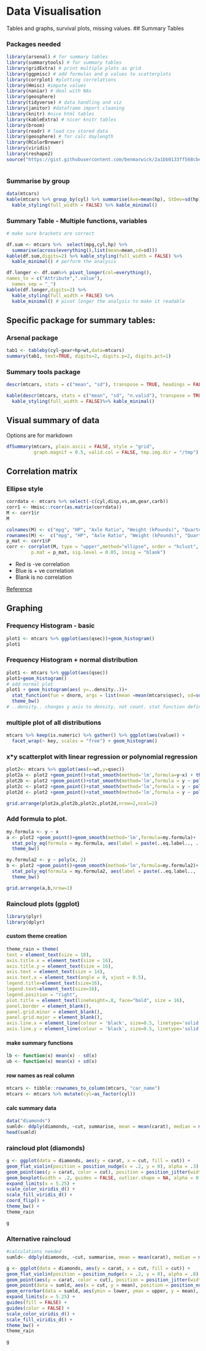 # Data Visualisation
Tables and graphs, survival plots, missing values. 
## Summary Tables

### Packages needed
```r

library(arsenal) # for summary tables
library(summarytools) # for summary tables
library(gridExtra) # print multiple plots as grid
library(ggpmisc) # add formulas and p values to scatterplots
library(corrplot) #plotting correlations
library(Hmisc) #impute values
library(naniar) # deal with NAs
library(geosphere)
library(tidyverse) # data handling and viz
library(janitor) #dataframe import cleaning
library(knitr) #nice html tables
library(kableExtra) # nicer knitr tables
library(broom)
library(readr) # load csv stored data
library(geosphere) # for calc daylength
library(RColorBrewer)
library(viridis)
library(reshape2)
source("https://gist.githubusercontent.com/benmarwick/2a1bb0133ff568cbe28d/raw/fb53bd97121f7f9ce947837ef1a4c65a73bffb3f/geom_flat_violin.R")
          
```

### Summarise by group
```r
data(mtcars)
kable(mtcars %>% group_by(cyl) %>% summarise(Ave=mean(hp), StDev=sd(hp))) %>% 
  kable_styling(full_width = FALSE) %>% kable_minimal()
```

###  Summary Table - Multiple functions, variables
```r
# make sure brackets are correct

df.sum <- mtcars %>%  select(mpg,cyl,hp) %>%
  summarise(across(everything(),list(mean=mean,sd=sd)))
kable(df.sum,digits=2) %>% kable_styling(full_width = FALSE) %>%
  kable_minimal() # perform the analysis

df.longer <- df.sum%>% pivot_longer(col=everything(),  
names_to = c("Attribute",".value"),
  names_sep = "_")
kable(df.longer,digits=2) %>%
  kable_styling(full_width = FALSE) %>%
  kable_minimal() # pivot longer the analysis to make it readable
```
## Specific package for summary tables:
### Arsenal package


```r
tab1 <- tableby(cyl~gear+hp+wt,data=mtcars)
summary(tab1, text=TRUE, digits=2, digits.p=2, digits.pct=1)
```
### Summary tools package
```r
descr(mtcars, stats = c("mean", "sd"), transpose = TRUE, headings = FALSE)

kable(descr(mtcars, stats = c("mean", "sd", "n.valid"), transpose = TRUE, headings = FALSE),digits = 3) %>% 
  kable_styling(full_width = FALSE)%>% kable_minimal()
```

## Visual summary of data

Options are for markdown
```r

dfSummary(mtcars, plain.ascii = FALSE, style = "grid", 
          graph.magnif = 0.5, valid.col = FALSE, tmp.img.dir = "/tmp")
```
## Correlation matrix

### Ellipse style
```r
corrdata <- mtcars %>% select(-c(cyl,disp,vs,am,gear,carb)) 
corr1 <- Hmisc::rcorr(as.matrix(corrdata))
M <- corr1$r
M

colnames(M) <- c("mpg", "HP", "Axle Ratio", "Weight (kPounds)", "Quarter Mile (s)")
rownames(M) <-  c("mpg", "HP", "Axle Ratio", "Weight (kPounds)", "Quarter Mile (s)")
p_mat <- corr1$P
corr <- corrplot(M, type = "upper",method="ellipse", order = "hclust", 
         p.mat = p_mat, sig.level = 0.05, insig = "blank")
```

* Red is -ve correlation
* Blue is + ve correlation
* Blank is no correlation

[Reference](https://cran.r-project.org/web/packages/corrplot/vignettes/corrplot-intro.html)



## Graphing
### Frequency Histogram - basic
```r
plot1 <- mtcars %>% ggplot(aes(qsec))+geom_histogram()
plot1
```
### Frequency Histogram + normal distribution
```r
plot1 <- mtcars %>% ggplot(aes(qsec))
plot1+geom_histogram()
# add normal plot
plot1 + geom_histogram(aes( y=..density..))+
  stat_function(fun = dnorm, args = list(mean =mean(mtcars$qsec), sd=sd(mtcars$qsec))) + 
  theme_bw()
# ..density.. changes y axis to density, not count. stat function defines normal line based on data provided.
```
### multiple plot of all distributions

```r
mtcars %>% keep(is.numeric) %>% gather() %>% ggplot(aes(value)) +
  facet_wrap(~ key, scales = "free") + geom_histogram()
```

### x*y scatterplot with linear regression or polynomial regression
```r
plot2<- mtcars %>% ggplot(aes(x=wt,y=qsec))
plot2a <- plot2 +geom_point()+stat_smooth(method='lm',formula=y~x) + theme_bw()
plot2b <- plot2 +geom_point()+stat_smooth(method='lm',formula = y ~ poly(x, 2)) + theme_bw()
plot2c <- plot2 +geom_point()+stat_smooth(method='lm',formula = y ~ poly(x, 3)) + theme_bw()
plot2d <- plot2 +geom_point()+stat_smooth(method='lm',formula = y ~ poly(x, 4)) + theme_bw()

grid.arrange(plot2a,plot2b,plot2c,plot2d,nrow=2,ncol=2)
```

### Add formula to plot.
```r
my.formula <- y ~ x
a <- plot2 +geom_point()+geom_smooth(method='lm',formula=my.formula)+
  stat_poly_eq(formula = my.formula, aes(label = paste(..eq.label.., ..rr.label.., sep = "~~~")), parse = TRUE) +
  theme_bw()

my.formula2 <- y ~ poly(x, 2)
b <- plot2 +geom_point()+geom_smooth(method='lm',formula=my.formula2)+
  stat_poly_eq(formula = my.formula2, aes(label = paste(..eq.label.., ..rr.label.., sep = "~~~")), parse = TRUE) +
  theme_bw()

grid.arrange(a,b,nrow=1)
```

### Raincloud plots (ggplot)
```r
library(plyr)
library(dplyr)
```

#### custom theme creation
```r
theme_rain = theme(
text = element_text(size = 10),
axis.title.x = element_text(size = 16),
axis.title.y = element_text(size = 16),
axis.text = element_text(size = 14),
axis.text.x = element_text(angle = 0, vjust = 0.5),
legend.title=element_text(size=16),
legend.text=element_text(size=16),
legend.position = "right",
plot.title = element_text(lineheight=.8, face="bold", size = 16),
panel.border = element_blank(),
panel.grid.minor = element_blank(),
panel.grid.major = element_blank(),
axis.line.x = element_line(colour = 'black', size=0.5, linetype='solid'),
axis.line.y = element_line(colour = 'black', size=0.5, linetype='solid'))
```

#### make summary functions
```r
lb <- function(x) mean(x) - sd(x)
ub <- function(x) mean(x) + sd(x)
```

#### row names as real column
```r
mtcars <- tibble::rownames_to_column(mtcars, "car_name")
mtcars <- mtcars %>% mutate(cyl=as_factor(cyl))
```
#### calc summary data
```r
data("diamonds")
sumld<- ddply(diamonds, ~cut, summarise, mean = mean(carat), median = median(carat), lower = lb(carat), upper = ub(carat))
head(sumld)
```

### raincloud plot (diamonds)
```r


g <- ggplot(data = diamonds, aes(y = carat, x = cut, fill = cut)) +
geom_flat_violin(position = position_nudge(x = .2, y = 0), alpha = .3) +
geom_point(aes(y = carat, color = cut), position = position_jitter(width = .15), size = .5, alpha = 0.3) +
geom_boxplot(width = .2, guides = FALSE, outlier.shape = NA, alpha = 0.9) +
expand_limits(x = 5.25) +
scale_color_viridis_d() +
scale_fill_viridis_d() +
coord_flip() +
theme_bw() +
theme_rain

g

```
### Alternative raincloud

```r
#calculations needed
sumld<- ddply(diamonds, ~cut, summarise, mean = mean(carat), median = median(carat), lower = lb(carat), upper = ub(carat))

g <- ggplot(data = diamonds, aes(y = carat, x = cut, fill = cut)) +
geom_flat_violin(position = position_nudge(x = .2, y = 0), alpha = .8) +
geom_point(aes(y = carat, color = cut), position = position_jitter(width = .15), size = .5, alpha = 0.8) +
geom_point(data = sumld, aes(x = cut, y = mean), position = position_nudge(x = 0.3), size = 2.5) +
geom_errorbar(data = sumld, aes(ymin = lower, ymax = upper, y = mean), position = position_nudge(x = 0.3), width = 0) +
expand_limits(x = 5.25) +
guides(fill = FALSE) +
guides(color = FALSE) +
scale_color_viridis_d() +
scale_fill_viridis_d() +
theme_bw() +
theme_rain

g
```








